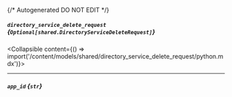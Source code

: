 {/* Autogenerated DO NOT EDIT  */}

##### `directory_service_delete_request` *{`Optional[shared.DirectoryServiceDeleteRequest]`}*
<Collapsible content={() => import('/content/models/shared/directory_service_delete_request/python.mdx')}>
</Collapsible>

---
##### `app_id` *{`str`}*

